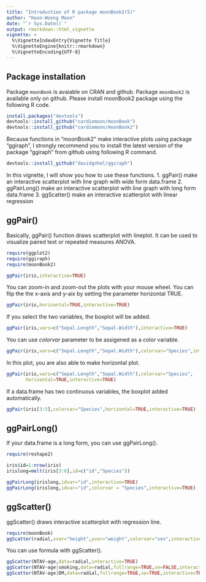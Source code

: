 ```yaml
---
title: "Introduction of R package moonBook2(5)"
author: "Keon-Woong Moon"
date: "`r Sys.Date()`"
output: rmarkdown::html_vignette
vignette: >
  %\VignetteIndexEntry{Vignette Title}
  %\VignetteEngine{knitr::rmarkdown}
  %\VignetteEncoding{UTF-8}
---
```


## Package installation

Package `moonBook` is avaiable on CRAN and github. Package `moonBook2` is available only on github. Please install moonBook2 package using the following R code.

```r
install.packages("devtools")
devtools::install_github("cardiomoon/moonBook")
devtools::install_github("cardiomoon/moonBook2")
```

Because functions in "moonBook2" make interactive plots using package "ggiraph", I strongly recommend you to install the latest version of the package "ggiraph" from github using following R command. 
```r
devtools::install_github("davidgohel/ggiraph")
```

In this vignette, I will show you how to use these functions.
1. ggPair() make an interactive scatterplot with line graph with wide form data.frame
2. ggPairLong() make an interactive scatterplot with line graph with long form data.frame
3. ggScatter() make an interactive scatterplot with linear regression

## ggPair()

Basically, ggPair() function draws scatterplot with lineplot. It can be used to visualize paired test or repeated measures ANOVA.    

```r
require(ggplot2)
require(ggiraph)
require(moonBook2)

ggPair(iris,interactive=TRUE)
```

You can zoom-in and zoom-out the plots with your mouse wheel. You can flip the the x-axis and y-aix by setting the parameter horizontal TRUE. 

```r
ggPair(iris,horizontal=TRUE,interactive=TRUE)
```

If you select the two variables, the boxplot will be added.

```r
ggPair(iris,vars=c("Sepal.Length","Sepal.Width"),interactive=TRUE)
```

You can use *colorvar* parameter to be assigened as a color variable.  
```r
ggPair(iris,vars=c("Sepal.Length","Sepal.Width"),colorvar="Species",interactive=TRUE)
```

In this plot, you are also able to make horizontal plot. 

```r
ggPair(iris,vars=c("Sepal.Length","Sepal.Width"),colorvar="Species",
       horizontal=TRUE,interactive=TRUE)
```

If a data.frame has two continuous variables, the boxplot added automatically.

```r
ggPair(iris[3:5],colorvar="Species",horizontal=TRUE,interactive=TRUE)
```

## ggPairLong()

If your data.frame is a long form, you can use ggPairLong().

```r
require(reshape2)

iris$id=1:nrow(iris)
irislong=melt(iris[3:6],id=c("id","Species"))

ggPairLong(irislong,idvar="id",interactive=TRUE)
ggPairLong(irislong,idvar="id",colorvar = "Species",interactive=TRUE)
```

## ggScatter()

ggScatter() draws interactive scatterplot with regression line.

```r
require(moonBook)
ggScatter(radial,xvar="height",yvar="weight",colorvar="sex",interactive=TRUE)
```



You can use formula with ggScatter().

```r
ggScatter(NTAV~age,data=radial,interactive=TRUE)
ggScatter(NTAV~age|smoking,data=radial,fullrange=TRUE,se=FALSE,interactive=TRUE)
ggScatter(NTAV~age|DM,data=radial,fullrange=TRUE,se=TRUE,interactive=TRUE)
```


